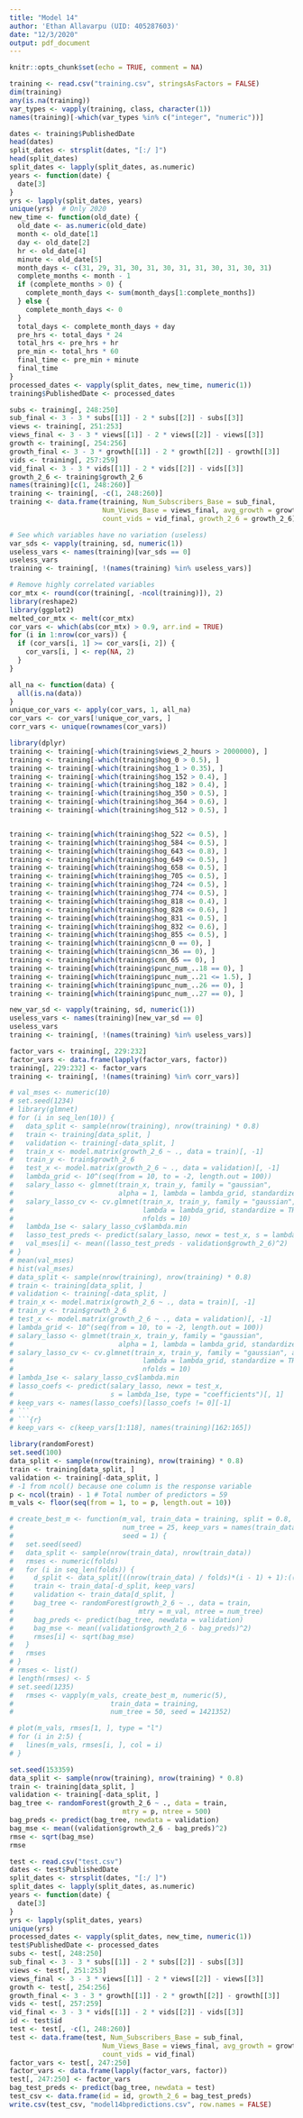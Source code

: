 ```yaml
---
title: "Model 14"
author: 'Ethan Allavarpu (UID: 405287603)'
date: "12/3/2020"
output: pdf_document
---
```


```r
knitr::opts_chunk$set(echo = TRUE, comment = NA)
```

```r
training <- read.csv("training.csv", stringsAsFactors = FALSE)
dim(training)
any(is.na(training))
var_types <- vapply(training, class, character(1))
names(training)[-which(var_types %in% c("integer", "numeric"))]
```

```r
dates <- training$PublishedDate
head(dates)
split_dates <- strsplit(dates, "[:/ ]")
head(split_dates)
split_dates <- lapply(split_dates, as.numeric)
years <- function(date) {
  date[3]
}
yrs <- lapply(split_dates, years)
unique(yrs)  # Only 2020
new_time <- function(old_date) {
  old_date <- as.numeric(old_date)
  month <- old_date[1]
  day <- old_date[2]
  hr <- old_date[4]
  minute <- old_date[5]
  month_days <- c(31, 29, 31, 30, 31, 30, 31, 31, 30, 31, 30, 31)
  complete_months <- month - 1
  if (complete_months > 0) {
    complete_month_days <- sum(month_days[1:complete_months])
  } else {
    complete_month_days <- 0
  }
  total_days <- complete_month_days + day
  pre_hrs <- total_days * 24
  total_hrs <- pre_hrs + hr
  pre_min <- total_hrs * 60
  final_time <- pre_min + minute 
  final_time
}
processed_dates <- vapply(split_dates, new_time, numeric(1))
training$PublishedDate <- processed_dates
```

```r
subs <- training[, 248:250]
sub_final <- 3 - 3 * subs[[1]] - 2 * subs[[2]] - subs[[3]]
views <- training[, 251:253]
views_final <- 3 - 3 * views[[1]] - 2 * views[[2]] - views[[3]]
growth <- training[, 254:256]
growth_final <- 3 - 3 * growth[[1]] - 2 * growth[[2]] - growth[[3]]
vids <- training[, 257:259]
vid_final <- 3 - 3 * vids[[1]] - 2 * vids[[2]] - vids[[3]]
growth_2_6 <- training$growth_2_6
names(training)[c(1, 248:260)]
training <- training[, -c(1, 248:260)]
training <- data.frame(training, Num_Subscribers_Base = sub_final,
                       Num_Views_Base = views_final, avg_growth = growth_final,
                       count_vids = vid_final, growth_2_6 = growth_2_6)
```
```r
# See which variables have no variation (useless)
var_sds <- vapply(training, sd, numeric(1))
useless_vars <- names(training)[var_sds == 0]
useless_vars
training <- training[, !(names(training) %in% useless_vars)]
```
```r
# Remove highly correlated variables
cor_mtx <- round(cor(training[, -ncol(training)]), 2)
library(reshape2)
library(ggplot2)
melted_cor_mtx <- melt(cor_mtx)
cor_vars <- which(abs(cor_mtx) > 0.9, arr.ind = TRUE)
for (i in 1:nrow(cor_vars)) {
  if (cor_vars[i, 1] >= cor_vars[i, 2]) {
    cor_vars[i, ] <- rep(NA, 2)
  }
}

all_na <- function(data) {
  all(is.na(data))
}
unique_cor_vars <- apply(cor_vars, 1, all_na)
cor_vars <- cor_vars[!unique_cor_vars, ]
corr_vars <- unique(rownames(cor_vars))
```


```r
library(dplyr)
training <- training[-which(training$views_2_hours > 2000000), ]
training <- training[-which(training$hog_0 > 0.5), ]
training <- training[-which(training$hog_1 > 0.35), ]
training <- training[-which(training$hog_152 > 0.4), ]
training <- training[-which(training$hog_182 > 0.4), ]
training <- training[-which(training$hog_350 > 0.5), ]
training <- training[-which(training$hog_364 > 0.6), ]
training <- training[-which(training$hog_512 > 0.5), ]


training <- training[which(training$hog_522 <= 0.5), ]
training <- training[which(training$hog_584 <= 0.5), ]
training <- training[which(training$hog_643 <= 0.8), ]
training <- training[which(training$hog_649 <= 0.5), ]
training <- training[which(training$hog_658 <= 0.5), ]
training <- training[which(training$hog_705 <= 0.5), ]
training <- training[which(training$hog_724 <= 0.5), ]
training <- training[which(training$hog_774 <= 0.5), ]
training <- training[which(training$hog_818 <= 0.4), ]
training <- training[which(training$hog_828 <= 0.6), ]
training <- training[which(training$hog_831 <= 0.5), ]
training <- training[which(training$hog_832 <= 0.6), ]
training <- training[which(training$hog_855 <= 0.5), ]
training <- training[which(training$cnn_0 == 0), ]
training <- training[which(training$cnn_36 == 0), ]
training <- training[which(training$cnn_65 == 0), ]
training <- training[which(training$punc_num_..18 == 0), ]
training <- training[which(training$punc_num_..21 <= 1.5), ]
training <- training[which(training$punc_num_..26 == 0), ]
training <- training[which(training$punc_num_..27 == 0), ]
```

```r
new_var_sd <- vapply(training, sd, numeric(1))
useless_vars <- names(training)[new_var_sd == 0]
useless_vars
training <- training[, !(names(training) %in% useless_vars)]
```

```r
factor_vars <- training[, 229:232]
factor_vars <- data.frame(lapply(factor_vars, factor))
training[, 229:232] <- factor_vars
training <- training[, !(names(training) %in% corr_vars)]
```


```r
# val_mses <- numeric(10)
# set.seed(1234)
# library(glmnet)
# for (i in seq_len(10)) {
#   data_split <- sample(nrow(training), nrow(training) * 0.8)
#   train <- training[data_split, ]
#   validation <- training[-data_split, ]
#   train_x <- model.matrix(growth_2_6 ~ ., data = train)[, -1]
#   train_y <- train$growth_2_6
#   test_x <- model.matrix(growth_2_6 ~ ., data = validation)[, -1]
#   lambda_grid <- 10^(seq(from = 10, to = -2, length.out = 100))
#   salary_lasso <- glmnet(train_x, train_y, family = "gaussian",
#                          alpha = 1, lambda = lambda_grid, standardize = TRUE)
#   salary_lasso_cv <- cv.glmnet(train_x, train_y, family = "gaussian", alpha = 1,
#                                lambda = lambda_grid, standardize = TRUE,
#                                nfolds = 10)
#   lambda_1se <- salary_lasso_cv$lambda.min
#   lasso_test_preds <- predict(salary_lasso, newx = test_x, s = lambda_1se)
#   val_mses[i] <- mean((lasso_test_preds - validation$growth_2_6)^2)
# }
# mean(val_mses)
# hist(val_mses)
# data_split <- sample(nrow(training), nrow(training) * 0.8)
# train <- training[data_split, ]
# validation <- training[-data_split, ]
# train_x <- model.matrix(growth_2_6 ~ ., data = train)[, -1]
# train_y <- train$growth_2_6
# test_x <- model.matrix(growth_2_6 ~ ., data = validation)[, -1]
# lambda_grid <- 10^(seq(from = 10, to = -2, length.out = 100))
# salary_lasso <- glmnet(train_x, train_y, family = "gaussian",
#                          alpha = 1, lambda = lambda_grid, standardize = TRUE)
# salary_lasso_cv <- cv.glmnet(train_x, train_y, family = "gaussian", alpha = 1,
#                                lambda = lambda_grid, standardize = TRUE,
#                                nfolds = 10)
# lambda_1se <- salary_lasso_cv$lambda.min
# lasso_coefs <- predict(salary_lasso, newx = test_x,
#                        s = lambda_1se, type = "coefficients")[, 1]
# keep_vars <- names(lasso_coefs)[lasso_coefs != 0][-1]
# ```
# ```{r}
# keep_vars <- c(keep_vars[1:118], names(training)[162:165])
```

```r
library(randomForest)
set.seed(100)
data_split <- sample(nrow(training), nrow(training) * 0.8)
train <- training[data_split, ]
validation <- training[-data_split, ]
# -1 from ncol() because one column is the response variable
p <- ncol(train) - 1 # Total number of predictors = 59
m_vals <- floor(seq(from = 1, to = p, length.out = 10))
```

```r
# create_best_m <- function(m_val, train_data = training, split = 0.8, folds = 5,
#                           num_tree = 25, keep_vars = names(train_data),
#                           seed = 1) {
#   set.seed(seed)
#   data_split <- sample(nrow(train_data), nrow(train_data))
#   rmses <- numeric(folds)
#   for (i in seq_len(folds)) {
#     d_split <- data_split[((nrow(train_data) / folds)*(i - 1) + 1):((nrow(train_data) / folds) * i)]
#     train <- train_data[-d_split, keep_vars]
#     validation <- train_data[d_split, ]
#     bag_tree <- randomForest(growth_2_6 ~ ., data = train,
#                               mtry = m_val, ntree = num_tree)
#     bag_preds <- predict(bag_tree, newdata = validation)
#     bag_mse <- mean((validation$growth_2_6 - bag_preds)^2)
#     rmses[i] <- sqrt(bag_mse)
#   }
#   rmses
# }
# rmses <- list()
# length(rmses) <- 5
# set.seed(1235)
#   rmses <- vapply(m_vals, create_best_m, numeric(5),
#                        train_data = training,
#                        num_tree = 50, seed = 1421352)

```


```r
# plot(m_vals, rmses[1, ], type = "l")
# for (i in 2:5) {
#   lines(m_vals, rmses[i, ], col = i)
# }
```
```r
set.seed(153359)
data_split <- sample(nrow(training), nrow(training) * 0.8)
train <- training[data_split, ]
validation <- training[-data_split, ]
bag_tree <- randomForest(growth_2_6 ~ ., data = train,
                            mtry = p, ntree = 500)
bag_preds <- predict(bag_tree, newdata = validation)
bag_mse <- mean((validation$growth_2_6 - bag_preds)^2)
rmse <- sqrt(bag_mse)
rmse
```



```r
test <- read.csv("test.csv")
dates <- test$PublishedDate
split_dates <- strsplit(dates, "[:/ ]")
split_dates <- lapply(split_dates, as.numeric)
years <- function(date) {
  date[3]
}
yrs <- lapply(split_dates, years)
unique(yrs)
processed_dates <- vapply(split_dates, new_time, numeric(1))
test$PublishedDate <- processed_dates
subs <- test[, 248:250]
sub_final <- 3 - 3 * subs[[1]] - 2 * subs[[2]] - subs[[3]]
views <- test[, 251:253]
views_final <- 3 - 3 * views[[1]] - 2 * views[[2]] - views[[3]]
growth <- test[, 254:256]
growth_final <- 3 - 3 * growth[[1]] - 2 * growth[[2]] - growth[[3]]
vids <- test[, 257:259]
vid_final <- 3 - 3 * vids[[1]] - 2 * vids[[2]] - vids[[3]]
id <- test$id
test <- test[, -c(1, 248:260)]
test <- data.frame(test, Num_Subscribers_Base = sub_final,
                       Num_Views_Base = views_final, avg_growth = growth_final,
                       count_vids = vid_final)
factor_vars <- test[, 247:250]
factor_vars <- data.frame(lapply(factor_vars, factor))
test[, 247:250] <- factor_vars
bag_test_preds <- predict(bag_tree, newdata = test)
test_csv <- data.frame(id = id, growth_2_6 = bag_test_preds)
write.csv(test_csv, "model14bpredictions.csv", row.names = FALSE)
```